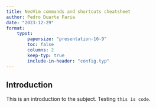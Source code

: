 ```yaml
---
title: NeoVim commands and shortcuts cheatsheet
author: Pedro Duarte Faria
date: "2023-12-29"
format:
    typst:
        papersize: "presentation-16-9"
        toc: false
        columns: 2
        keep-typ: true
        include-in-header: "config.typ"
---
```




## Introduction

This is an introduction to the subject. Testing `this is code`.